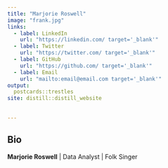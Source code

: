 ```yaml
---
title: "Marjorie Roswell"
image: "frank.jpg"
links:
  - label: LinkedIn
    url: "https://linkedin.com/ target='_blank'"
  - label: Twitter
    url: "https://twitter.com/ target='_blank'"
  - label: GitHub
    url: "https://github.com/ target='_blank'"
  - label: Email
    url: "mailto:email@email.com target='_blank'"
output:
  postcards::trestles
site: distill::distill_website
  
  
---
```

 
## Bio

**Marjorie Roswell** | Data Analyst | Folk Singer

